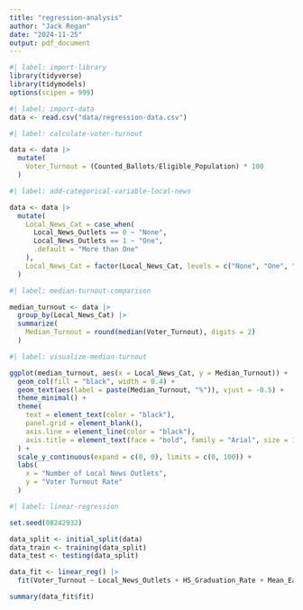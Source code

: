 ```yaml
---
title: "regression-analysis"
author: "Jack Regan"
date: "2024-11-25"
output: pdf_document
---
```


```r
#| label: import-library
library(tidyverse)
library(tidymodels)
options(scipen = 999)
```

```r
#| label: import-data
data <- read.csv("data/regression-data.csv")
```

```r
#| label: calculate-voter-turnout

data <- data |>
  mutate(
    Voter_Turnout = (Counted_Ballots/Eligible_Population) * 100
  )
```

```r
#| label: add-categorical-variable-local-news

data <- data |>
  mutate(
    Local_News_Cat = case_when(
      Local_News_Outlets == 0 ~ "None",
      Local_News_Outlets == 1 ~ "One",
      .default = "More than One"
    ),
    Local_News_Cat = factor(Local_News_Cat, levels = c("None", "One", "More than One"))
  )
```

```r
#| label: median-turnout-comparison

median_turnout <- data |>
  group_by(Local_News_Cat) |>
  summarize(
    Median_Turnout = round(median(Voter_Turnout), digits = 2)
  )
```

```r
#| label: visualize-median-turnout

ggplot(median_turnout, aes(x = Local_News_Cat, y = Median_Turnout)) +
  geom_col(fill = "black", width = 0.4) + 
  geom_text(aes(label = paste(Median_Turnout, "%")), vjust = -0.5) +
  theme_minimal() +
  theme(
    text = element_text(color = "black"),
    panel.grid = element_blank(),
    axis.line = element_line(color = "black"),
    axis.title = element_text(face = "bold", family = "Arial", size = 12)
  ) +
  scale_y_continuous(expand = c(0, 0), limits = c(0, 100)) +
  labs(
    x = "Number of Local News Outlets",
    y = "Voter Turnout Rate"
  )
```

```r
#| label: linear-regression

set.seed(08242932)

data_split <- initial_split(data)
data_train <- training(data_split)
data_test <- testing(data_split)

data_fit <- linear_reg() |>
  fit(Voter_Turnout ~ Local_News_Outlets + HS_Graduation_Rate + Mean_Earnings, data = data_train)

summary(data_fit$fit)

```